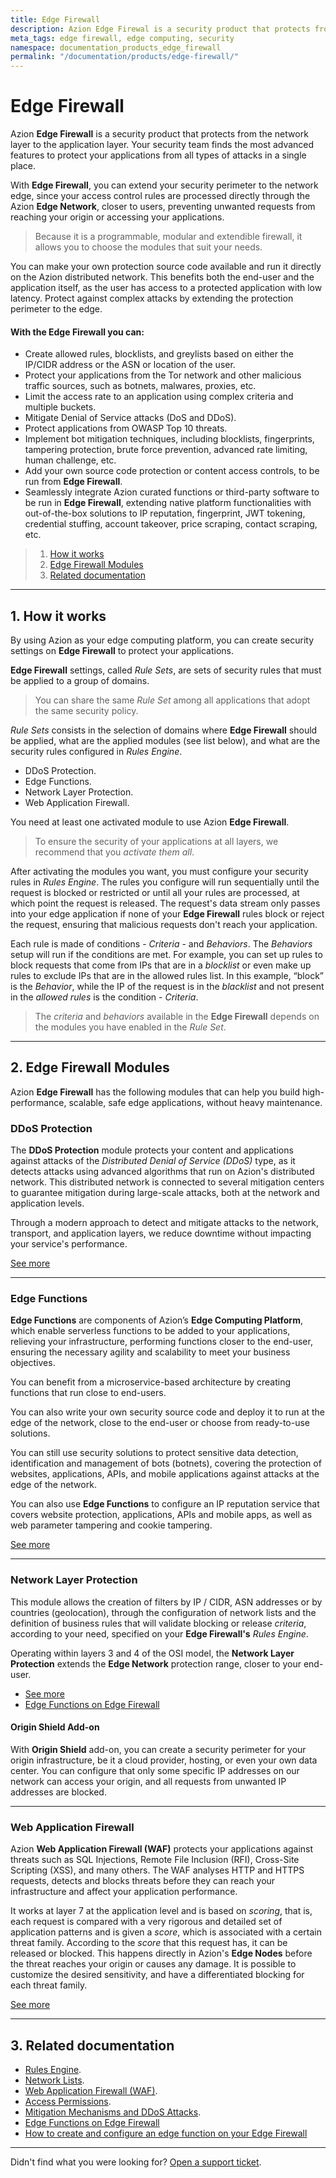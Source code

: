 ```yaml
---
title: Edge Firewall
description: Azion Edge Firewal is a security product that protects from the network layer to the application layer.
meta_tags: edge firewall, edge computing, security
namespace: documentation_products_edge_firewall
permalink: "/documentation/products/edge-firewall/"
---
```


# Edge Firewall

Azion **Edge Firewall** is a security product that protects from the network layer to the application layer. Your security team finds the most advanced features to protect your applications from all types of attacks in a single place.

With **Edge Firewall**, you can extend your security perimeter to the network edge, since your access control rules are processed directly through the Azion **Edge Network**, closer to users, preventing unwanted requests from reaching your origin or accessing your applications.

> Because it is a programmable, modular and extendible firewall, it allows you to choose the modules that suit your needs.

You can make your own protection source code available and run it directly on the Azion distributed network. This benefits both the end-user and the application itself, as the user has access to a protected application with low latency. Protect against complex attacks by extending the protection perimeter to the edge.

#### With the Edge Firewall you can:

- Create allowed rules, blocklists, and greylists based on either the IP/CIDR address or the ASN or location of the user.
- Protect your applications from the Tor network and other malicious traffic sources, such as botnets, malwares, proxies, etc.
- Limit the access rate to an application using complex criteria and multiple buckets.
- Mitigate Denial of Service attacks (DoS and DDoS).
- Protect applications from OWASP Top 10 threats.
- Implement bot mitigation techniques, including blocklists, fingerprints, tampering protection, brute force prevention, advanced rate limiting, human challenge, etc.
- Add your own source code protection or content access controls, to be run from **Edge Firewall**.
- Seamlessly integrate Azion curated functions or third-party software to be run in **Edge Firewall**, extending native platform functionalities with out-of-the-box solutions to IP reputation, fingerprint, JWT tokening, credential stuffing, account takeover, price scraping, contact scraping, etc.

> 1. [How it works](#how-does-it-work)
> 2. [Edge Firewall Modules](#edge-firewall-modules)
> 3. [Related documentation](#related-documentation)

---

## 1. How it works

By using Azion as your edge computing platform, you can create security settings on **Edge Firewall** to protect your applications.

**Edge Firewall** settings, called _Rule Sets_, are sets of security rules that must be applied to a group of domains.

> You can share the same _Rule Set_ among all applications that adopt the same security policy.

_Rule Sets_ consists in the selection of domains where **Edge Firewall** should be applied, what are the applied modules (see list below), and what are the security rules configured in _Rules Engine_.

- DDoS Protection.
- Edge Functions.
- Network Layer Protection.
- Web Application Firewall.

You need at least one activated module to use Azion **Edge Firewall**.

> To ensure the security of your applications at all layers, we recommend that you _activate them all_.

After activating the modules you want, you must configure your security rules in _Rules Engine_. The rules you configure will run sequentially until the request is blocked or restricted or until all your rules are processed, at which point the request is released. The request's data stream only passes into your edge application if none of your **Edge Firewall** rules block or reject the request, ensuring that malicious requests don't reach your application.

Each rule is made of conditions - _Criteria_ -  and _Behaviors_. The _Behaviors_ setup will run if the conditions are met. For example, you can set up rules to block requests that come from IPs that are in a _blocklist_ or even make up rules to exclude IPs that are in the allowed rules list. In this example, “block” is the _Behavior_, while the IP of the request is in the _blacklist_ and not present in the _allowed rules_ is the condition - _Criteria_.

> The _criteria_ and _behaviors_ available in the **Edge Firewall** depends on the modules you have enabled in the _Rule Set_.

---

## 2. Edge Firewall Modules

Azion **Edge Firewall** has the following modules that can help you build high-performance, scalable, safe edge applications, without heavy maintenance.

### DDoS Protection

The **DDoS Protection** module protects your content and applications against attacks of the _Distributed Denial of Service (DDoS)_ type, as it detects attacks using advanced algorithms that run on Azion's distributed network. This distributed network is connected to several mitigation centers to guarantee mitigation during large-scale attacks, both at the network and application levels.

Through a modern approach to detect and mitigate attacks to the network, transport, and application layers, we reduce downtime without impacting your service's performance.

[See more](/en/documentation/products/edge-firewall/ddos-protection/)

---

### Edge Functions

**Edge Functions** are components of Azion’s **Edge Computing Platform**, which enable serverless functions to be added to your applications, relieving your infrastructure, performing functions closer to the end-user, ensuring the necessary agility and scalability to meet your business objectives.

You can benefit from a microservice-based architecture by creating functions that run close to end-users.

You can also write your own security source code and deploy it to run at the edge of the network, close to the end-user or choose from ready-to-use solutions.

You can still use security solutions to protect sensitive data detection, identification and management of bots (botnets), covering the protection of websites, applications, APIs, and mobile applications against attacks at the edge of the network.

You can also use **Edge Functions** to configure an IP reputation service that covers website protection, applications, APIs and mobile apps, as well as web parameter tampering and cookie tampering.

[See more](/en/documentation/products/edge-firewall/edge-functions-instances/)

---

### Network Layer Protection

This module allows the creation of filters by IP / CIDR, ASN addresses or by countries (geolocation), through the configuration of network lists and the definition of business rules that will validate blocking or release _criteria_, according to your need, specified on your **Edge Firewall's** _Rules Engine_.

Operating within layers 3 and 4 of the OSI model, the **Network Layer Protection** extends the **Edge Network** protection range, closer to your end-user.

- [See more](/en/documentation/products/edge-firewall/network-layer-protection/)
- [Edge Functions on Edge Firewall](/en/documentation/products/edge-firewall/edge-functions/firewall/)

#### Origin Shield Add-on

With **Origin Shield** add-on, you can create a security perimeter for your origin infrastructure, be it a cloud provider, hosting, or even your own data center. You can configure that only some specific IP addresses on our network can access your origin, and all requests from unwanted IP addresses are blocked.

---

### Web Application Firewall

Azion **Web Application Firewall (WAF)** protects your applications against threats such as SQL Injections, Remote File Inclusion (RFI), Cross-Site Scripting (XSS), and many others. The WAF analyses HTTP and HTTPS requests, detects and blocks threats before they can reach your infrastructure and affect your application performance.

It works at layer 7 at the application level and is based on _scoring_, that is, each request is compared with a very rigorous and detailed set of application patterns and is given a _score_, which is associated with a certain threat family. According to the _score_ that this request has, it can be released or blocked. This happens directly in Azion's **Edge Nodes** before the threat reaches your origin or causes any damage. It is possible to customize the desired sensitivity, and have a differentiated blocking for each threat family.

[See more](/en/documentation/products/edge-firewall/web-application-firewall/)

---

## 3. Related documentation

- [Rules Engine](/en/documentation/products/edge-firewall/rules-engine/).
- [Network Lists](/en/documentation/products/edge-firewall/network-layer-protection/network-lists/).
- [Web Application Firewall (WAF)](/en/documentation/products/edge-firewall/web-application-firewall/).
- [Access Permissions](/en/documentation/products/edge-firewall/access-permissions/).
- [Mitigation Mechanisms and DDoS Attacks](/en/documentation/products/edge-firewall/ddos-protection/ddos-mitigation/).
- [Edge Functions on Edge Firewall](/en/documentation/products/edge-firewall/edge-functions/firewall/)
- [How to create and configure an edge function on your Edge Firewall](/en/documentation/products/guides/edge-functions/firewall/)

---

Didn't find what you were looking for? [Open a support ticket](https://tickets.azion.com/).
